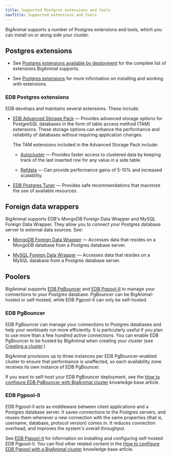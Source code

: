 ```yaml
---
title: Supported Postgres extensions and tools
navTitle: Supported extensions and tools
---
```


BigAnimal supports a number of Postgres extensions and tools, which you can install on or along side your cluster.

## Postgres extensions

- See [Postgres extensions available by deployment](/pg_extensions/) for the complete list of extensions BigAnimal supports.

- See [Postgres extensions](/biganimal/release/using_cluster/03_modifying_your_cluster/extensions) for more information on installing and working with extensions.

### EDB Postgres extensions
EDB develops and maintains several extensions. These include:

- [EDB Advanced Storage Pack](/pg_extensions/advanced_storage_pack/) &mdash; Provides advanced storage options for PostgreSQL databases in the form of table access method (TAM) extensions. These storage options can enhance the performance and reliability of databases without requiring application changes. 

  The TAM extensions included in the Advanced Storage Pack include:

  - [Autocluster](/pg_extensions/advanced_storage_pack/#autocluster) &mdash; Provides faster access to clustered data by keeping track of the last inserted row for any value in a side table. 

  - [Refdata](/pg_extensions/advanced_storage_pack/#refdata) &mdash; Can provide performance gains of 5-10% and increased scalability.
- [EDB Postgres Tuner](/pg_extensions/pg_tuner/) &mdash; Provides safe recommendations that maximize the use of available resources. 


## Foreign data wrappers

BigAnimal supports EDB's MongoDB Foreign Data Wrapper and MySQL Foreign Data Wrapper. They allow you to connect your Postgres database server to external data sources. See:

- [MongoDB Foreign Data Wrapper](/mongo_data_adapter/latest/) &mdash; Accesses data that resides on a MongoDB database from a Postgres database server.

- [MySQL Foreign Data Wrapper](/mysql_data_adapter/latest/) &mdash; Accesses data that resides on a MySQL database from a Postgres database server.

## Poolers

BigAnimal supports [EDB PgBouncer](/pgbouncer/latest/) and [EDB Pgpool-II](/pgpool/latest/) to manage your connections to your Postgres database. PgBouncer can be BigAnimal-hosted or self-hosted, while EDB Pgpool-II can only be self-hosted.


### EDB PgBouncer

EDB PgBouncer can manage your connections to Postgres databases and help your workloads run more efficiently. It is particularly useful if you plan to use more than a few hundred active connections. You can enable EDB PgBouncer to be hosted by BigAnimal when creating your cluster (see [Creating a cluster](/biganimal/latest/getting_started/creating_a_cluster/#pgbouncer).) 

BigAnimal provisions up to three instances per EDB PgBouncer-enabled cluster to ensure that performance is unaffected, so each availability zone receives its own instance of EDB PgBouncer. 

If you want to self-host your EDB PgBouncer deployment, see the [How to configure EDB PgBouncer with BigAnimal cluster](https://support.biganimal.com/hc/en-us/articles/4848726654745-How-to-configure-PgBouncer-with-BigAnimal-Cluster) knowledge base article.


### EDB Pgpool-II

EDB Pgpool-II acts as middleware between client applications and a Postgres database server. It saves connections to the Postgres servers, and reuses them whenever a new connection with the same properties (that is, username, database, protocol version) comes in. It reduces connection overhead, and improves the system's overall throughput.

See [EDB Pgpool-II](/pgpool/latest/) for information on installing and configuring self-hosted EDB Pgpool-II. You can find other related content in the [How to configure EDB Pgpool with a BigAnimal cluster](https://support.biganimal.com/hc/en-us/articles/5475273722009-How-to-configure-Pgpool-with-BigAnimal-Cluster) knowledge base article.



